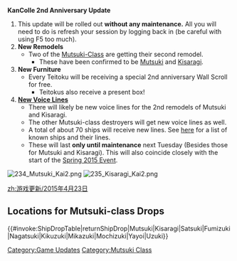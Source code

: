 '''KanColle 2nd Anniversary Update'''

# This update will be rolled out '''without any maintenance.''' All you will need to do is refresh your session by logging back in (be careful with using F5 too much). 
# '''New Remodels'''
#* Two of the [[:Category:Mutsuki Class|Mutsuki-Class]] are getting their second remodel.
#** These have been confirmed to be [[Mutsuki]] and [[Kisaragi]].
# '''New Furniture'''
#* Every Teitoku will be receiving a special 2nd anniversary Wall Scroll for free.
#** Teitokus also receive a present box!
# '''[[Seasonal/Second_Anniversary_Voice_Lines | New Voice Lines]]'''
#* There will likely be new voice lines for the 2nd remodels of Mutsuki and Kisaragi.
#* The other Mutsuki-class destroyers will get new voice lines as well.
#* A total of about 70 ships will receive new lines. See [[Seasonal/Second Anniversary Voice Lines|here]] for a list of known ships and their lines.
#* These will last '''only until maintenance''' next Tuesday (Besides those for Mutsuki and Kisaragi). This will also coincide closely with the start of the [[Spring 2015 Event]].

[[File:234_Mutsuki_Kai2.png]]
[[File:235_Kisaragi_Kai2.png]]

[[Category:Game Updates]]
[[Category:Mutsuki Class]]
[[zh:游戏更新/2015年4月23日]]

==Locations for Mutsuki-class Drops==
{{#invoke:ShipDropTable|returnShipDrop|Mutsuki|Kisaragi|Satsuki|Fumizuki|Nagatsuki|Kikuzuki|Mikazuki|Mochizuki|Yayoi|Uzuki}}